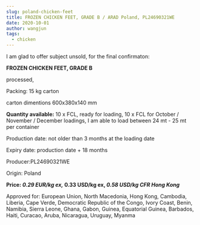 ```yaml
---
slug: poland-chicken-feet
title: FROZEN CHICKEN FEET, GRADE B / ARAD Poland, PL24690321WE
date: 2020-10-01
author: wangjun
tags:
  - chicken
---
```

I am glad to offer subject unsold, for the final confirmaton:

**FROZEN CHICKEN FEET, GRADE B**

processed,

Packing: 15 kg carton

carton dimentions 600x380x140 mm

**Quantity available:**
10 x FCL, ready for loading,
10 x FCL for October / November / December loadings,
I am able to load between 24 mt - 25 mt per container

Production date: not older than 3 months at the loading date

Expiry date: production date + 18 months


Producer:PL24690321WE

Origin: Poland

**Price:
*0.29 EUR/kg ex,*
0.33 USD/kg ex,
*0.58 USD/kg CFR Hong Kong***


Approved for: European Union, North Macedonia, Hong Kong, Cambodia, Liberia, Cape Verde, Democratic Republic of the Congo, Ivory Coast, Benin, Namibia, Sierra Leone, Ghana, Gabon, Guinea, Equatorial Guinea, Barbados, Haiti, Curacao, Aruba, Nicaragua, Uruguay, Myanma